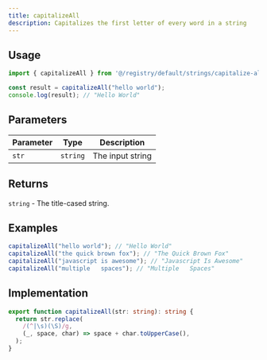 ```yaml
---
title: capitalizeAll
description: Capitalizes the first letter of every word in a string
---
```


## Usage

```typescript
import { capitalizeAll } from '@/registry/default/strings/capitalize-all';

const result = capitalizeAll("hello world");
console.log(result); // "Hello World"
```

## Parameters

| Parameter | Type     | Description      |
|-----------|----------|------------------|
| `str`     | `string` | The input string |

## Returns

`string` - The title-cased string.

## Examples

```typescript
capitalizeAll("hello world"); // "Hello World"
capitalizeAll("the quick brown fox"); // "The Quick Brown Fox"
capitalizeAll("javascript is awesome"); // "Javascript Is Awesome"
capitalizeAll("multiple   spaces"); // "Multiple   Spaces"
```

## Implementation

```typescript
export function capitalizeAll(str: string): string {
  return str.replace(
    /(^|\s)(\S)/g,
    (_, space, char) => space + char.toUpperCase(),
  );
}
```
